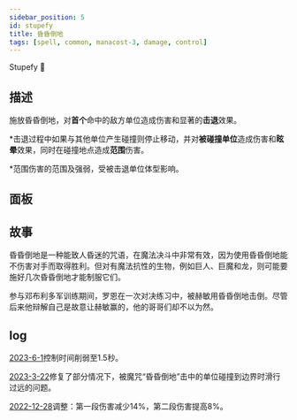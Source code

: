 ```yaml
---
sidebar_position: 5
id: stupefy
title: 昏昏倒地
tags: [spell, common, manacost-3, damage, control]
---
```


Stupefy 🎱

<!--truncate-->



<CardBasics cardKey={id}/>


## 描述

施放昏昏倒地，对**首个**命中的敌方单位造成伤害和显著的**击退**效果。

*击退过程中如果与其他单位产生碰撞则停止移动，并对**被碰撞单位**造成伤害和**眩晕**效果，同时在碰撞地点造成**范围**伤害。

*范围伤害的范围及强弱，受被击退单位体型影响。

[^其他单位]: 其他敌方单位

[^被碰撞单位]: 碰撞地点范围内全部单位

## 面板


<LevelComponent/>


<CardDynamicTable cardKey={id}/>


<CardComplexTable cardKey={id}/>





## 故事

昏昏倒地是一种能致人昏迷的咒语，在魔法决斗中非常有效，因为使用昏昏倒地能不伤害对手而取得胜利。但对有魔法抗性的生物，例如巨人、巨魔和龙，则可能要施好几次昏昏倒地才能制服它们。

参与邓布利多军训练期间，罗恩在一次对决练习中，被赫敏用昏昏倒地击倒。尽管后来他辩解自己是故意让赫敏赢的，他的哥哥们却不以为然。

## log

[2023-6-1](/blog/230601-update-annc#adjustment)控制时间削弱至1.5秒。

[2023-3-22](/blog/230322-update-annc#fix)修复了部分情况下，被魔咒“昏昏倒地”击中的单位碰撞到边界时滑行过远的问题。

[2022-12-28](/blog/221228-update-annc#adjustment)调整：第一段伤害减少14%，第二段伤害提高8%。